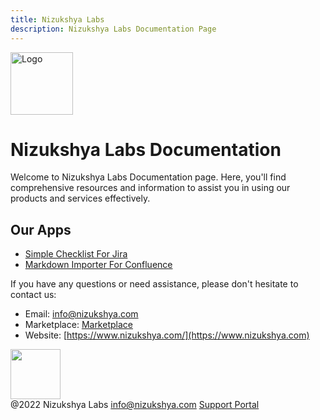 ```yaml
---
title: Nizukshya Labs
description: Nizukshya Labs Documentation Page
---
```


<Image src="/assets/logo.png" alt="Logo" height="100" width="100" />

# Nizukshya Labs Documentation
Welcome to Nizukshya Labs Documentation page. Here, you'll find comprehensive resources and information to assist you in using our products and services effectively.

## Our Apps
- [Simple Checklist For Jira](/simple-checklist)
- [Markdown Importer For Confluence](/markdown-importer)


If you have any questions or need assistance, please don't hesitate to contact us:

- Email: info@nizukshya.com
- Marketplace: [Marketplace](https://marketplace.atlassian.com/vendors/1224569/)
- Website: [https://www.nizukshya.com/](https://www.nizukshya.com)

<div style={{
  backgroundColor: 'teal',
  color: 'orange',
  display: 'flex',
  alignItems: 'center',
  paddingLeft: 10,
  gap: 10, 
  borderRadius: 8
  }}>
  <div><img src="https://nizukshya.com/markdown/markdown-importer.png" width="80"/></div>
  <div style={{margin:0, padding:0, display: 'flex', flexDirection: 'column' }}>
    <span>@2022 Nizukshya Labs</span>
    <a href="mailto:info@nizukshya.com">info@nizukshya.com</a>
    <a href="https://nizukshya.atlassian.net/servicedesk/customer/portals">Support Portal</a>
  </div>
</div>
